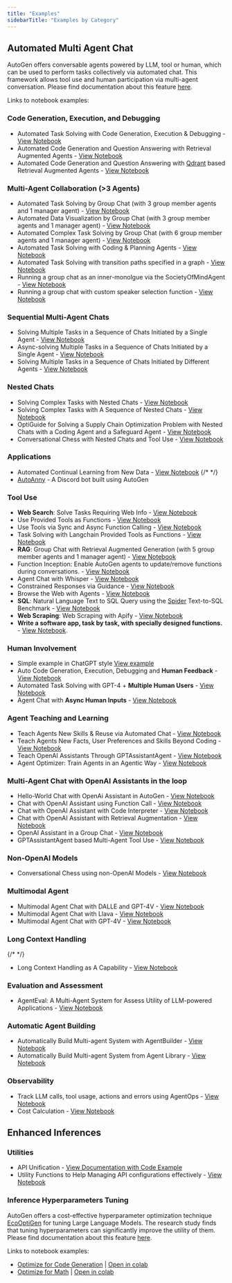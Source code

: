 ```yaml
---
title: "Examples"
sidebarTitle: "Examples by Category"
---
```


## Automated Multi Agent Chat

AutoGen offers conversable agents powered by LLM, tool or human, which can be used to perform tasks collectively via automated chat. This framework allows tool use and human participation via multi-agent conversation.
Please find documentation about this feature [here](/website/docs/Use-Cases/agent_chat).

Links to notebook examples:

### Code Generation, Execution, and Debugging

- Automated Task Solving with Code Generation, Execution & Debugging - [View Notebook](/notebook/agentchat_auto_feedback_from_code_execution)
- Automated Code Generation and Question Answering with Retrieval Augmented Agents - [View Notebook](/notebook/agentchat_RetrieveChat)
- Automated Code Generation and Question Answering with [Qdrant](https://qdrant.tech/) based Retrieval Augmented Agents - [View Notebook](/notebook/agentchat_RetrieveChat_qdrant)

### Multi-Agent Collaboration (>3 Agents)

- Automated Task Solving by Group Chat (with 3 group member agents and 1 manager agent) - [View Notebook](/notebook/agentchat_groupchat)
- Automated Data Visualization by Group Chat (with 3 group member agents and 1 manager agent) - [View Notebook](/notebook/agentchat_groupchat_vis)
- Automated Complex Task Solving by Group Chat (with 6 group member agents and 1 manager agent) - [View Notebook](/notebook/agentchat_groupchat_research)
- Automated Task Solving with Coding & Planning Agents - [View Notebook](/notebook/agentchat_planning)
- Automated Task Solving with transition paths specified in a graph - [View Notebook](/notebook/agentchat_groupchat_finite_state_machine)
- Running a group chat as an inner-monolgue via the SocietyOfMindAgent - [View Notebook](/notebook/agentchat_society_of_mind)
- Running a group chat with custom speaker selection function - [View Notebook](/notebook/agentchat_groupchat_customized)

### Sequential Multi-Agent Chats

- Solving Multiple Tasks in a Sequence of Chats Initiated by a Single Agent - [View Notebook](/notebook/agentchat_multi_task_chats)
- Async-solving Multiple Tasks in a Sequence of Chats Initiated by a Single Agent - [View Notebook](/notebook/agentchat_multi_task_async_chats)
- Solving Multiple Tasks in a Sequence of Chats Initiated by Different Agents - [View Notebook](/notebook/agentchats_sequential_chats)

### Nested Chats

- Solving Complex Tasks with Nested Chats - [View Notebook](/notebook/agentchat_nestedchat)
- Solving Complex Tasks with A Sequence of Nested Chats - [View Notebook](/notebook/agentchat_nested_sequential_chats)
- OptiGuide for Solving a Supply Chain Optimization Problem with Nested Chats with a Coding Agent and a Safeguard Agent - [View Notebook](/notebook/agentchat_nestedchat_optiguide)
- Conversational Chess with Nested Chats and Tool Use - [View Notebook](/notebook/agentchat_nested_chats_chess)

### Applications

- Automated Continual Learning from New Data - [View Notebook](/notebook/agentchat_stream)
  {/* <!-- - [OptiGuide](https://github.com/microsoft/optiguide) - Coding, Tool Using, Safeguarding & Question Answering for Supply Chain Optimization --> */}
- [AutoAnny](https://github.com/ag2ai/build-with-ag2/tree/main/samples/apps/auto-anny) - A Discord bot built using AutoGen

### Tool Use

- **Web Search**: Solve Tasks Requiring Web Info - [View Notebook](/notebook/agentchat_web_info)
- Use Provided Tools as Functions - [View Notebook](/notebook/agentchat_function_call_currency_calculator)
- Use Tools via Sync and Async Function Calling - [View Notebook](/notebook/agentchat_function_call_async)
- Task Solving with Langchain Provided Tools as Functions - [View Notebook](/notebook/agentchat_langchain)
- **RAG**: Group Chat with Retrieval Augmented Generation (with 5 group member agents and 1 manager agent) - [View Notebook](/notebook/agentchat_groupchat_RAG)
- Function Inception: Enable AutoGen agents to update/remove functions during conversations. - [View Notebook](/notebook/agentchat_inception_function)
- Agent Chat with Whisper - [View Notebook](/notebook/agentchat_video_transcript_translate_with_whisper)
- Constrained Responses via Guidance - [View Notebook](/notebook/agentchat_guidance)
- Browse the Web with Agents - [View Notebook](/notebook/agentchat_surfer)
- **SQL**: Natural Language Text to SQL Query using the [Spider](https://yale-lily.github.io/spider) Text-to-SQL Benchmark - [View Notebook](/notebook/agentchat_sql_spider)
- **Web Scraping**: Web Scraping with Apify - [View Notebook](/notebook/agentchat_webscraping_with_apify)
- **Write a software app, task by task, with specially designed functions.** - [View Notebook](/notebook/agentchat_function_call_code_writing).

### Human Involvement

- Simple example in ChatGPT style [View example](https://github.com/ag2ai/build-with-ag2/blob/main/samples/simple_chat.py)
- Auto Code Generation, Execution, Debugging and **Human Feedback** - [View Notebook](/notebook/agentchat_human_feedback)
- Automated Task Solving with GPT-4 + **Multiple Human Users** - [View Notebook](/notebook/agentchat_two_users)
- Agent Chat with **Async Human Inputs** - [View Notebook](/notebook/async_human_input)

### Agent Teaching and Learning

- Teach Agents New Skills & Reuse via Automated Chat - [View Notebook](/notebook/agentchat_teaching)
- Teach Agents New Facts, User Preferences and Skills Beyond Coding - [View Notebook](/notebook/agentchat_teachability)
- Teach OpenAI Assistants Through GPTAssistantAgent - [View Notebook](/notebook/agentchat_teachable_oai_assistants)
- Agent Optimizer: Train Agents in an Agentic Way - [View Notebook](/notebook/agentchat_agentoptimizer)

### Multi-Agent Chat with OpenAI Assistants in the loop

- Hello-World Chat with OpenAi Assistant in AutoGen - [View Notebook](/notebook/agentchat_oai_assistant_twoagents_basic)
- Chat with OpenAI Assistant using Function Call - [View Notebook](/notebook/agentchat_oai_assistant_function_call)
- Chat with OpenAI Assistant with Code Interpreter - [View Notebook](/notebook/agentchat_oai_code_interpreter)
- Chat with OpenAI Assistant with Retrieval Augmentation - [View Notebook](/notebook/agentchat_oai_assistant_retrieval)
- OpenAI Assistant in a Group Chat - [View Notebook](/notebook/agentchat_oai_assistant_groupchat)
- GPTAssistantAgent based Multi-Agent Tool Use - [View Notebook](/notebook/gpt_assistant_agent_function_call)

### Non-OpenAI Models

- Conversational Chess using non-OpenAI Models - [View Notebook](/notebook/agentchat_nested_chats_chess_altmodels)

### Multimodal Agent

- Multimodal Agent Chat with DALLE and GPT-4V - [View Notebook](/notebook/agentchat_dalle_and_gpt4v)
- Multimodal Agent Chat with Llava - [View Notebook](/notebook/agentchat_lmm_llava)
- Multimodal Agent Chat with GPT-4V - [View Notebook](/notebook/agentchat_lmm_gpt-4v)

### Long Context Handling

{/* <!-- - Conversations with Chat History Compression Enabled - [View Notebook](https://github.com/ag2ai/ag2/blob/main/notebook/agentchat_compression.ipynb) --> */}

- Long Context Handling as A Capability - [View Notebook](/notebook/agentchat_transform_messages)

### Evaluation and Assessment

- AgentEval: A Multi-Agent System for Assess Utility of LLM-powered Applications - [View Notebook](/notebook/agenteval_cq_math)

### Automatic Agent Building

- Automatically Build Multi-agent System with AgentBuilder - [View Notebook](/notebook/autobuild_basic)
- Automatically Build Multi-agent System from Agent Library - [View Notebook](/notebook/autobuild_agent_library)

### Observability

- Track LLM calls, tool usage, actions and errors using AgentOps - [View Notebook](/notebook/agentchat_agentops)
- Cost Calculation - [View Notebook](/notebook/agentchat_cost_token_tracking)

## Enhanced Inferences

### Utilities

- API Unification - [View Documentation with Code Example](https://ag2ai.github.io/ag2/docs/Use-Cases/enhanced_inference/#api-unification)
- Utility Functions to Help Managing API configurations effectively - [View Notebook](/website/docs/topics/llm_configuration)

### Inference Hyperparameters Tuning

AutoGen offers a cost-effective hyperparameter optimization technique [EcoOptiGen](https://arxiv.org/abs/2303.04673) for tuning Large Language Models. The research study finds that tuning hyperparameters can significantly improve the utility of them.
Please find documentation about this feature [here](/website/docs/Use-Cases/enhanced_inference).

Links to notebook examples:

- [Optimize for Code Generation](https://github.com/ag2ai/ag2/blob/main/notebook/oai_completion.ipynb) | [Open in colab](https://colab.research.google.com/github/ag2ai/ag2/blob/main/notebook/oai_completion.ipynb)
- [Optimize for Math](https://github.com/ag2ai/ag2/blob/main/notebook/oai_chatgpt_gpt4.ipynb) | [Open in colab](https://colab.research.google.com/github/ag2ai/ag2/blob/main/notebook/oai_chatgpt_gpt4.ipynb)
